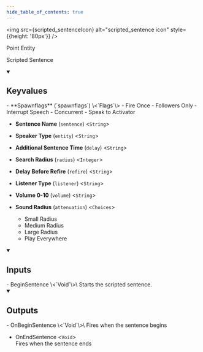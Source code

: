 ```yaml
---
hide_table_of_contents: true
---
```


<!---
!!!!!!
THIS PAGE IS AUTOGENERATED FROM GAME FGD DEFINITIONS!
DO NOT EDIT MANUALLY!
!!!!!!

In order to make edits, you can make an annotation file in /fgd_dump_overrides
-->



<img src={scripted_sentenceIcon} alt="scripted_sentence icon" style={{height: '80px'}} />

Point Entity

Scripted Sentence

<details open>
<summary><h2>Keyvalues</h2></summary>
- **Spawnflags** (`spawnflags`) \<`Flags`\>
  - Fire Once 
  - Followers Only 
  - Interrupt Speech 
  - Concurrent 
  - Speak to Activator 


- **Sentence Name** (`sentence`) \<`String`\>

- **Speaker Type** (`entity`) \<`String`\>

- **Additional Sentence Time** (`delay`) \<`String`\>

- **Search Radius** (`radius`) \<`Integer`\>

- **Delay Before Refire** (`refire`) \<`String`\>

- **Listener Type** (`listener`) \<`String`\>

- **Volume 0-10** (`volume`) \<`String`\>

- **Sound Radius** (`attenuation`) \<`Choices`\>
  - Small Radius 
  - Medium Radius 
  - Large  Radius 
  - Play Everywhere 



 </details>
<details open>
<summary><h2>Inputs</h2></summary>
- BeginSentence \<`Void`\>\
Starts the scripted sentence.


 </details>
<details open>
<summary><h2>Outputs</h2></summary>
- OnBeginSentence \<`Void`\>\
Fires when the sentence begins

- OnEndSentence \<`Void`\>\
Fires when the sentence ends


 </details>